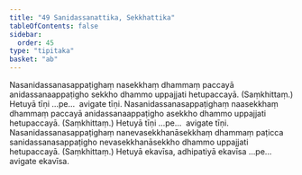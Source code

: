 ```yaml
---
title: "49 Sanidassanattika, Sekkhattika"
tableOfContents: false
sidebar:
  order: 45
type: "tipitaka"
basket: "ab"
---
```



<DynamicBreadcrumb />

<Division number="58">

<Paragraph number="183">
Nasanidassanasappaṭighaṃ nasekkhaṃ dhammaṃ paccayā anidassanaappaṭigho sekkho dhammo uppajjati hetupaccayā. (Saṃkhittaṃ.) Hetuyā tīṇi …pe…  avigate tīṇi.
</Paragraph>

<Paragraph number="184">
Nasanidassanasappaṭighaṃ naasekkhaṃ dhammaṃ paccayā anidassanaappaṭigho asekkho dhammo uppajjati hetupaccayā. (Saṃkhittaṃ.) Hetuyā tīṇi …pe…  avigate tīṇi.
</Paragraph>

<Paragraph number="185">
Nasanidassanasappaṭighaṃ nanevasekkhanāsekkhaṃ dhammaṃ paṭicca sanidassanasappaṭigho nevasekkhanāsekkho dhammo uppajjati hetupaccayā. (Saṃkhittaṃ.) Hetuyā ekavīsa, adhipatiyā ekavīsa …pe…  avigate ekavīsa.
</Paragraph>
</Division>